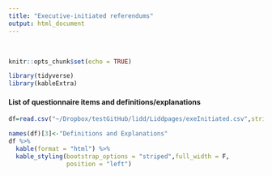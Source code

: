 ```yaml
---
title: "Executive-initiated referendums"
output: html_document
---
```


<br/>

```r
knitr::opts_chunk$set(echo = TRUE)
```


```r
library(tidyverse)
library(kableExtra)
```

#### List of questionnaire items and definitions/explanations
```r
df=read.csv("~/Dropbox/testGitHub/lidd/Liddpages/exeInitiated.csv",stringsAsFactors = F)

names(df)[3]<-"Definitions and Explanations"
df %>% 
  kable(format = "html") %>%
  kable_styling(bootstrap_options = "striped",full_width = F,
                position = "left")
```

